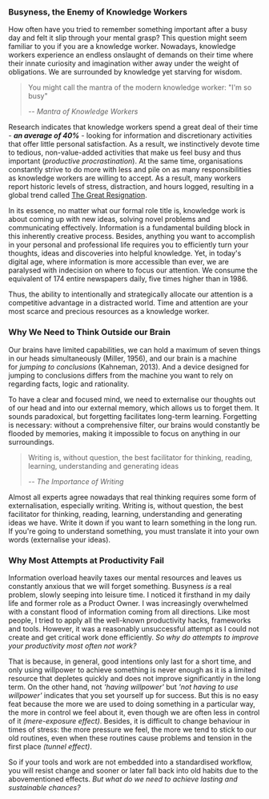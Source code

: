 
<TableOfContentSection chapter="chapter-02" topic="Busyness, the Enemy of Knowledge Workers">
	
### Busyness, the Enemy of Knowledge Workers

How often have you tried to remember something important after a busy day and felt it slip through your mental grasp? This question might seem familiar to you if you are a knowledge worker. Nowadays, knowledge workers experience an endless onslaught of demands on their time where their innate curiosity and imagination wither away under the weight of obligations. We are surrounded by knowledge yet starving for wisdom.

> You might call the mantra of the modern knowledge worker: "I'm so busy"
>
> <cite>-- Mantra of Knowledge Workers</cite>

Research indicates that knowledge workers spend a great deal of their time - **_an average of 40%_** - looking for information and discretionary activities that offer little personal satisfaction. As a result, we instinctively devote time to tedious, non-value-added activities that make us feel busy and thus important (_productive procrastination_). At the same time, organisations constantly strive to do more with less and pile on as many responsibilities as knowledge workers are willing to accept. As a result, many workers report historic levels of stress, distraction, and hours logged, resulting in a global trend called [The Great Resignation](https://en.wikipedia.org/wiki/Great_Resignation).

In its essence, no matter what our formal role title is, knowledge work is about coming up with new ideas, solving novel problems and communicating effectively. Information is a fundamental building block in this inherently creative process. Besides, anything you want to accomplish in your personal and professional life requires you to efficiently turn your thoughts, ideas and discoveries into helpful knowledge. Yet, in today's digital age, where information is more accessible than ever, we are paralysed with indecision on where to focus our attention. We consume the equivalent of 174 entire newspapers daily, five times higher than in 1986.

Thus, the ability to intentionally and strategically allocate our attention is a competitive advantage in a distracted world. Time and attention are your most scarce and precious resources as a knowledge worker.

</TableOfContentSection>

<TableOfContentSection chapter="chapter-02" topic="Why We Need to Think Outside our Brain">
	
### Why We Need to Think Outside our Brain

Our brains have limited capabilities, we can hold a maximum of seven things in our heads simultaneously (Miller, 1956), and our brain is a machine for *jumping to conclusions* (Kahneman, 2013). And a device designed for jumping to conclusions differs from the machine you want to rely on regarding facts, logic and rationality.

To have a clear and focused mind, we need to externalise our thoughts out of our head and into our external memory, which allows us to forget them. It sounds paradoxical, but forgetting facilitates long-term learning. Forgetting is necessary: without a comprehensive filter, our brains would constantly be flooded by memories, making it impossible to focus on anything in our surroundings.

> Writing is, without question, the best facilitator for thinking, reading, learning, understanding and generating ideas
>
> <cite>-- The Importance of Writing</cite>

Almost all experts agree nowadays that real thinking requires some form of externalisation, especially writing. Writing is, without question, the best facilitator for thinking, reading, learning, understanding and generating ideas we have. Write it down if you want to learn something in the long run. If you're going to understand something, you must translate it into your own words (externalise your ideas).

</TableOfContentSection>

<TableOfContentSection chapter="chapter-02" topic="Why Most Attempts at Productivity Fail">
	
### Why Most Attempts at Productivity Fail

Information overload heavily taxes our mental resources and leaves us constantly anxious that we will forget something. Busyness *is* a real problem, slowly seeping into leisure time. I noticed it firsthand in my daily life and former role as a Product Owner. I was increasingly overwhelmed with a constant flood of information coming from all directions. Like most people, I tried to apply all the well-known productivity hacks, frameworks and tools. However, it was a reasonably unsuccessful attempt as I could not create and get critical work done efficiently. *So why do attempts to improve your productivity most often not work?*

That is because, in general, good intentions only last for a short time, and only using willpower to achieve something is never enough as it is a limited resource that depletes quickly and does not improve significantly in the long term. On the other hand, not *'having willpower'* but *'not having to use willpower'* indicates that you set yourself up for success. But this is no easy feat because the more we are used to doing something in a particular way, the more in control we feel about it, even though we are often less in control of it _(mere-exposure effect)_. Besides, it is difficult to change behaviour in times of stress: the more pressure we feel, the more we tend to stick to our old routines, even when these routines cause problems and tension in the first place _(tunnel effect)_.

So if your tools and work are not embedded into a standardised workflow, you will resist change and sooner or later fall back into old habits due to the abovementioned effects. _But what do we need to achieve lasting and sustainable chances?_

</TableOfContentSection>
